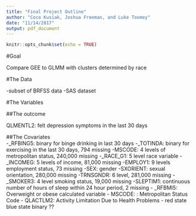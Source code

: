 ```yaml
---
title: "Final Project Outline"
author: "Coco Kusiak, Joshua Freeman, and Luke Toomey"
date: "11/14/2017"
output: pdf_document
---
```


```r
knitr::opts_chunk$set(echo = TRUE)
```

#Goal  

Compare GEE to GLMM with clusters determined by race


#The Data

-subset of BRFSS data
-SAS dataset 

#The Variables

##The outcome  

QLMENTL2: felt depression symptoms in the last 30 days


##The Covariates  
  -_RFBING5: binary for binge drinking in last 30 days
  -_TOTINDA: binary for exercising in the last 30 days, 794 missing
  -MSCODE: 4 levels of metropolitan status, 240,000 missing
  -_RACE_G1: 5 level race variable
  -_INCOMEG: 5 levels of income, 81,000 missing
  -EMPLOY1: 9 levels employment status, 73 missing
  -SEX: gender
  -SXORIENT: sexual orientation, 280,000 missing
  -TRNSGNDR: 6 level, 281,000 missing
  -_SMOKER3: 4 level smoking status, 19,000 missing
  -SLEPTIM1: continuous number of hours of sleep within 24 hour period, 2 missing
  - _RFBMI5: Overweight or obese calculated variable
  - MSCODE: : Metropolitan Status Code
  - QLACTLM2: Activity Limitation Due to Health Problems
  - red state blue state binary ??
 

